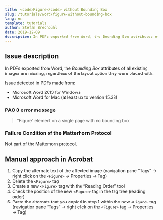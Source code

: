 ```yaml
---
title: <code>Figure</code> without Bounding Box
slug: /tutorials/word/figure-without-bounding-box
lang: en
template: tutorials
author: Stefan Brechbühl
date: 2019-12-09
description: In PDFs exported from Word, the Bounding Box attributes of all existing images are missing, regardless of the layout option they were placed with.
---
```

## Issue description

In PDFs exported from Word, the *Bounding Box* attributes of all existing images are missing, regardless of the layout option they were placed with.

Issue detected in PDFs made from:

- Microsoft Word 2013 for Windows
- Microsoft Word for Mac (at least up to version 15.33)

### PAC 3 error message

> “Figure” element on a single page with no bounding box

### Failure Condition of the Matterhorn Protocol

Not part of the Matterhorn protocol.

## Manual approach in Acrobat

1. Copy the alternate text of the affected image (navigation pane “Tags” → right click on the `<Figure>` → Properties → Tag)
2. Delete the `<Figure>` tag
3. Create a new `<Figure>` tag with the “Reading Order” tool
4. Check the position of the new `<Figure>` tag in the tag tree (reading order)
5. Paste the alternate text you copied in step 1 within the new `<Figure>` tag (navigation pane “Tags” → right click on the `<Figure>` tag → Properties → Tag)